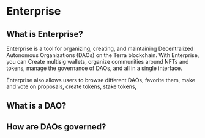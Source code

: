 # Enterprise

## What is Enterprise?

Enterprise is a tool for organizing, creating, and maintaining Decentralized Autonomous Organizations (DAOs) on the Terra blockchain. With Enterprise, you can Create multisig wallets, organize communities around NFTs and tokens, manage the governance of DAOs, and all in a single interface. 

Enterprise also allows users to browse different DAOs, favorite them, make and vote on proposals, create tokens, stake tokens, 

## What is a DAO?

## How are DAOs governed?

